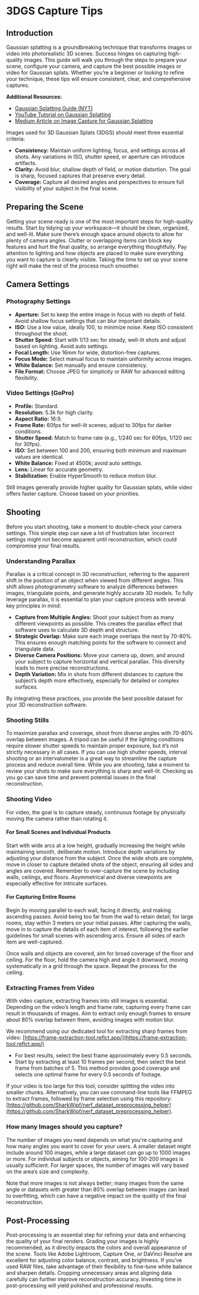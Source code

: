# 3DGS Capture Tips

## Introduction

Gaussian splatting is a groundbreaking technique that transforms images or video into photorealistic 3D scenes. Success hinges on capturing high-quality images. This guide will walk you through the steps to prepare your scene, configure your camera, and capture the best possible images or video for Gaussian splats. Whether you’re a beginner or looking to refine your technique, these tips will ensure consistent, clear, and comprehensive captures.

**Additional Resources:**

- [Gaussian Splatting Guide (NYT)](https://rd.nytimes.com/projects/gaussian-splatting-guide/)
- [YouTube Tutorial on Gaussian Splatting](https://youtu.be/08NYHDwOqow?si=Xh0NBgmhr2614wCr)
- [Medium Article on Image Capture for Gaussian Splatting](https://medium.com/@heyulei/capture-images-for-gaussian-splatting-81d081bbc826)

Images used for 3D Gaussian Splats (3DGS) should meet three essential criteria:

- **Consistency:** Maintain uniform lighting, focus, and settings across all shots. Any variations in ISO, shutter speed, or aperture can introduce artifacts.
- **Clarity:** Avoid blur, shallow depth of field, or motion distortion. The goal is sharp, focused captures that preserve every detail.
- **Coverage:** Capture all desired angles and perspectives to ensure full visibility of your subject in the final scene.

## Preparing the Scene

Getting your scene ready is one of the most important steps for high-quality results. Start by tidying up your workspace—it should be clean, organized, and well-lit. Make sure there’s enough space around objects to allow for plenty of camera angles. Clutter or overlapping items can block key features and hurt the final quality, so arrange everything thoughtfully. Pay attention to lighting and how objects are placed to make sure everything you want to capture is clearly visible. Taking the time to set up your scene right will make the rest of the process much smoother.

## Camera Settings

### Photography Settings

- **Aperture:** Set to keep the entire image in focus with no depth of field. Avoid shallow focus settings that can blur important details.
- **ISO:** Use a low value, ideally 100, to minimize noise. Keep ISO consistent throughout the shoot.
- **Shutter Speed:** Start with 1/13 sec for steady, well-lit shots and adjust based on lighting. Avoid auto settings.
- **Focal Length:** Use 16mm for wide, distortion-free captures.
- **Focus Mode:** Select manual focus to maintain uniformity across images.
- **White Balance:** Set manually and ensure consistency.
- **File Format:** Choose JPEG for simplicity or RAW for advanced editing flexibility.

### Video Settings (GoPro)

- **Profile:** Standard.
- **Resolution:** 5.3k for high clarity.
- **Aspect Ratio:** 16:9.
- **Frame Rate:** 60fps for well-lit scenes; adjust to 30fps for darker conditions.
- **Shutter Speed:** Match to frame rate (e.g., 1/240 sec for 60fps, 1/120 sec for 30fps).
- **ISO:** Set between 100 and 200, ensuring both minimum and maximum values are identical.
- **White Balance:** Fixed at 4500k; avoid auto settings.
- **Lens:** Linear for accurate geometry.
- **Stabilization:** Enable HyperSmooth to reduce motion blur.

Still images generally provide higher quality for Gaussian splats, while video offers faster capture. Choose based on your priorities.

## Shooting

Before you start shooting, take a moment to double-check your camera settings. This simple step can save a lot of frustration later. Incorrect settings might not become apparent until reconstruction, which could compromise your final results.

### Understanding Parallax

Parallax is a critical concept in 3D reconstruction, referring to the apparent shift in the position of an object when viewed from different angles. This shift allows photogrammetry software to analyze differences between images, triangulate points, and generate highly accurate 3D models. To fully leverage parallax, it is essential to plan your capture process with several key principles in mind:

- **Capture from Multiple Angles:** Shoot your subject from as many different viewpoints as possible. This creates the parallax effect that software uses to calculate 3D depth and structure.
- **Strategic Overlap:** Make sure each image overlaps the next by 70-80%. This ensures enough matching points for the software to connect and triangulate data.
- **Diverse Camera Positions:** Move your camera up, down, and around your subject to capture horizontal and vertical parallax. This diversity leads to more precise reconstructions.
- **Depth Variation:** Mix in shots from different distances to capture the subject’s depth more effectively, especially for detailed or complex surfaces.

By integrating these practices, you provide the best possible dataset for your 3D reconstruction software.

### Shooting Stills

To maximize parallax and coverage, shoot from diverse angles with 70-80% overlap between images. A tripod can be useful if the lighting conditions require slower shutter speeds to maintain proper exposure, but it’s not strictly necessary in all cases. If you can use high shutter speeds, interval shooting or an intervalometer is a great way to streamline the capture process and reduce overall time. While you are shooting, take a moment to review your shots to make sure everything is sharp and well-lit. Checking as you go can save time and prevent potential issues in the final reconstruction.

### Shooting Video

For video, the goal is to capture steady, continuous footage by physically moving the camera rather than rotating it.

#### For Small Scenes and Individual Products
Start with wide arcs at a low height, gradually increasing the height while maintaining smooth, deliberate motion. Introduce depth variations by adjusting your distance from the subject. Once the wide shots are complete, move in closer to capture detailed shots of the object, ensuring all sides and angles are covered. Remember to over-capture the scene by including walls, ceilings, and floors. Asymmetrical and diverse viewpoints are especially effective for intricate surfaces.

#### For Capturing Entire Rooms
Begin by moving parallel to each wall, facing it directly, and making ascending passes. Avoid being too far from the wall to retain detail; for large rooms, stay within 3 meters on your initial passes. After capturing the walls, move in to capture the details of each item of interest, following the earlier guidelines for small scenes with ascending arcs. Ensure all sides of each item are well-captured. 

Once walls and objects are covered, aim for broad coverage of the floor and ceiling. For the floor, hold the camera high and angle it downward, moving systematically in a grid through the space. Repeat the process for the ceiling.

### Extracting Frames from Video
With video capture, extracting frames into still images is essential. Depending on the video’s length and frame rate, capturing every frame can result in thousands of images. Aim to extract only enough frames to ensure about 80% overlap between them, avoiding images with motion blur.

We recommend using our dedicated tool for extracting sharp frames from video:
[https://frame-extraction-tool.reflct.app/](https://frame-extraction-tool.reflct.app/)

- For best results, select the best frame approximately every 0.5 seconds.
- Start by extracting at least 10 frames per second, then select the best frame from batches of 5. This method provides good coverage and selects one optimal frame for every 0.5 seconds of footage.

If your video is too large for this tool, consider splitting the video into smaller chunks. Alternatively, you can use command-line tools like FFMPEG to extract frames, followed by frame selection using this repository: [https://github.com/SharkWipf/nerf_dataset_preprocessing_helper](https://github.com/SharkWipf/nerf_dataset_preprocessing_helper).

### How many Images should you capture? 

The number of images you need depends on what you're capturing and how many angles you want to cover for your users. A smaller dataset might include around 100 images, while a large dataset can go up to 1000 images or more. For individual subjects or objects, aiming for 100-200 images is usually sufficient. For larger spaces, the number of images will vary based on the area’s size and complexity. 

Note that more images is not always better; many images from the same angle or datasets with greater than 80% overlap between images can lead to overfitting, which can have a negative impact on the quality of the final reconstruction.

## Post-Processing

Post-processing is an essential step for refining your data and enhancing the quality of your final renders. Grading your images is highly recommended, as it directly impacts the colors and overall appearance of the scene. Tools like Adobe Lightroom, Capture One, or DaVinci Resolve are excellent for adjusting color balance, contrast, and brightness. If you’ve used RAW files, take advantage of their flexibility to fine-tune white balance and sharpen details. Cropping unnecessary areas and aligning data carefully can further improve reconstruction accuracy. Investing time in post-processing will yield polished and professional results.
